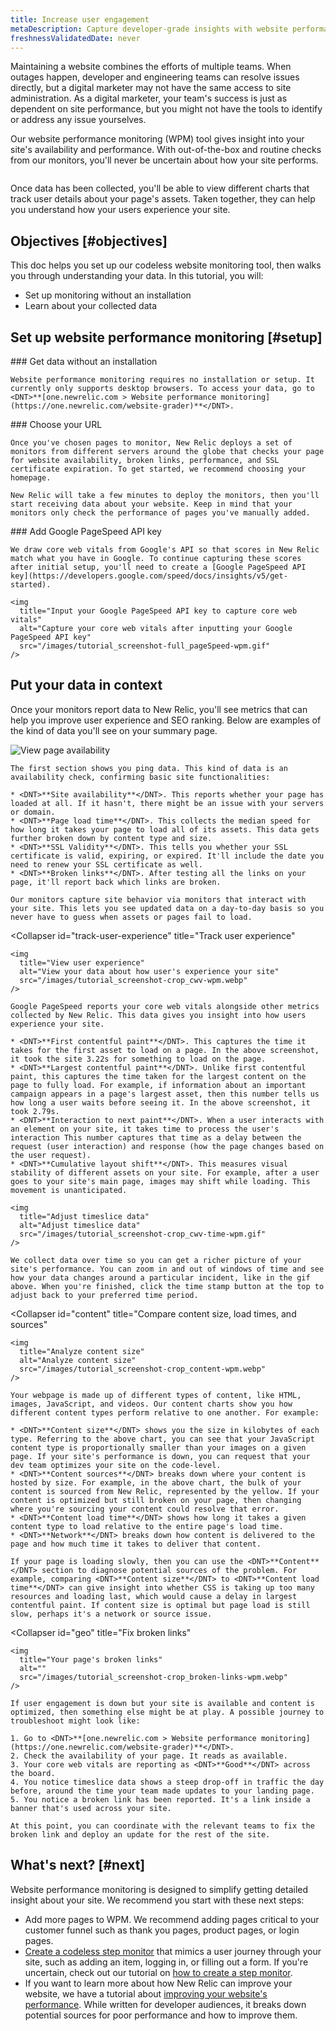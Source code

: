 ```yaml
---
title: Increase user engagement
metaDescription: Capture developer-grade insights with website performance monitoring (WPM) so you can make data-informed improvements to your site. 
freshnessValidatedDate: never
---
```


Maintaining a website combines the efforts of multiple teams. When outages happen, developer and engineering teams can resolve issues directly, but a digital marketer may not have the same access to site administration. As a digital marketer, your team's success is just as dependent on site performance, but you might not have the tools to identify or address any issue yourselves.

Our website performance monitoring (WPM) tool gives insight into your site's availability and performance. With out-of-the-box <InlinePopover type="alerts"/> and routine checks from our monitors, you'll never be uncertain about how your site performs.

<img
  title="Your WPM page"
  alt=""
  src="/images/tutorial_screenshot-crop2_full-wpm.webp"
/>

<figcaption>
  Once data has been collected, you'll be able to view different charts that track user details about your page's assets. Taken together, they can help you understand how your users experience your site.
</figcaption>

## Objectives [#objectives]

This doc helps you set up our codeless website monitoring tool, then walks you through understanding your data. In this tutorial, you will:

* Set up monitoring without an installation
* Learn about your collected data

## Set up website performance monitoring [#setup]

<Steps>
  <Step>
    ### Get data without an installation

    Website performance monitoring requires no installation or setup. It currently only supports desktop browsers. To access your data, go to <DNT>**[one.newrelic.com > Website performance monitoring](https://one.newrelic.com/website-grader)**</DNT>.
  </Step>

  <Step>
    ### Choose your URL

    Once you've chosen pages to monitor, New Relic deploys a set of monitors from different servers around the globe that checks your page for website availability, broken links, performance, and SSL certificate expiration. To get started, we recommend choosing your homepage.

    New Relic will take a few minutes to deploy the monitors, then you'll start receiving data about your website. Keep in mind that your monitors only check the performance of pages you've manually added.
  </Step>

  <Step>
    ### Add Google PageSpeed API key

    We draw core web vitals from Google's API so that scores in New Relic match what you have in Google. To continue capturing these scores after initial setup, you'll need to create a [Google PageSpeed API key](https://developers.google.com/speed/docs/insights/v5/get-started).

    <img
      title="Input your Google PageSpeed API key to capture core web vitals"
      alt="Capture your core web vitals after inputting your Google PageSpeed API key"
      src="/images/tutorial_screenshot-full_pageSpeed-wpm.gif"
    />
  </Step>
</Steps>

## Put your data in context

Once your monitors report data to New Relic, you'll see metrics that can help you improve user experience and SEO ranking. Below are examples of the kind of data you'll see on your summary page.

<CollapserGroup>
  <Collapser
    id="ping"
    title="Check page availability"
  >
    <img
      title="View your page availability"
      alt="View page availability"
      src="/images/tutorial_screenshot-crop_ping-wpm.webp"
    />

    The first section shows you ping data. This kind of data is an availability check, confirming basic site functionalities:

    * <DNT>**Site availability**</DNT>. This reports whether your page has loaded at all. If it hasn't, there might be an issue with your servers or domain.
    * <DNT>**Page load time**</DNT>. This collects the median speed for how long it takes your page to load all of its assets. This data gets further broken down by content type and size.
    * <DNT>**SSL Validity**</DNT>. This tells you whether your SSL certificate is valid, expiring, or expired. It'll include the date you need to renew your SSL certificate as well.
    * <DNT>**Broken links**</DNT>. After testing all the links on your page, it'll report back which links are broken.

    Our monitors capture site behavior via monitors that interact with your site. This lets you see updated data on a day-to-day basis so you never have to guess when assets or pages fail to load.
  </Collapser>

  <Collapser
    id="track-user-experience"
    title="Track user experience"
  >
    <img
      title="View user experience"
      alt="View your data about how user's experience your site"
      src="/images/tutorial_screenshot-crop_cwv-wpm.webp"
    />

    Google PageSpeed reports your core web vitals alongside other metrics collected by New Relic. This data gives you insight into how users experience your site.

    * <DNT>**First contentful paint**</DNT>. This captures the time it takes for the first asset to load on a page. In the above screenshot, it took the site 3.22s for something to load on the page.
    * <DNT>**Largest contentful paint**</DNT>. Unlike first contentful paint, this captures the time taken for the largest content on the page to fully load. For example, if information about an important campaign appears in a page's largest asset, then this number tells us how long a user waits before seeing it. In the above screenshot, it took 2.79s.
    * <DNT>**Interaction to next paint**</DNT>. When a user interacts with an element on your site, it takes time to process the user's interaction This number captures that time as a delay between the request (user interaction) and response (how the page changes based on the user request).
    * <DNT>**Cumulative layout shift**</DNT>. This measures visual stability of different assets on your site. For example, after a user goes to your site's main page, images may shift while loading. This movement is unanticipated.

    <img
      title="Adjust timeslice data"
      alt="Adjust timeslice data"
      src="/images/tutorial_screenshot-crop_cwv-time-wpm.gif"
    />

    We collect data over time so you can get a richer picture of your site's performance. You can zoom in and out of windows of time and see how your data changes around a particular incident, like in the gif above. When you're finished, click the time stamp button at the top to adjust back to your preferred time period.
  </Collapser>

  <Collapser
    id="content"
    title="Compare content size, load times, and sources"
  >
    <img
      title="Analyze content size"
      alt="Analyze content size"
      src="/images/tutorial_screenshot-crop_content-wpm.webp"
    />

    Your webpage is made up of different types of content, like HTML, images, JavaScript, and videos. Our content charts show you how different content types perform relative to one another. For example:

    * <DNT>**Content size**</DNT> shows you the size in kilobytes of each type. Referring to the above chart, you can see that your JavaScript content type is proportionally smaller than your images on a given page. If your site's performance is down, you can request that your dev team optimizes your site on the code-level.
    * <DNT>**Content sources**</DNT> breaks down where your content is hosted by size. For example, in the above chart, the bulk of your content is sourced from New Relic, represented by the yellow. If your content is optimized but still broken on your page, then changing where you're sourcing your content could resolve that error.
    * <DNT>**Content load time**</DNT> shows how long it takes a given content type to load relative to the entire page's load time.
    * <DNT>**Network**</DNT> breaks down how content is delivered to the page and how much time it takes to deliver that content.

    If your page is loading slowly, then you can use the <DNT>**Content**</DNT> section to diagnose potential sources of the problem. For example, comparing <DNT>**Content size**</DNT> to <DNT>**Content load time**</DNT> can give insight into whether CSS is taking up too many resources and loading last, which would cause a delay in largest contentful paint. If content size is optimal but page load is still slow, perhaps it's a network or source issue.
  </Collapser>

  <Collapser
    id="geo"
    title="Fix broken links"
  >
    <img
      title="Your page's broken links"
      alt=""
      src="/images/tutorial_screenshot-crop_broken-links-wpm.webp"
    />

    If user engagement is down but your site is available and content is optimized, then something else might be at play. A possible journey to troubleshoot might look like:

    1. Go to <DNT>**[one.newrelic.com > Website performance monitoring](https://one.newrelic.com/website-grader)**</DNT>.
    2. Check the availability of your page. It reads as available.
    3. Your core web vitals are reporting as <DNT>**Good**</DNT> across the board.
    4. You notice timeslice data shows a steep drop-off in traffic the day before, around the time your team made updates to your landing page.
    5. You notice a broken link has been reported. It's a link inside a banner that's used across your site.

    At this point, you can coordinate with the relevant teams to fix the broken link and deploy an update for the rest of the site.
  </Collapser>
</CollapserGroup>

## What's next? [#next]

Website performance monitoring is designed to simplify getting detailed insight about your site. We recommend you start with these next steps:

* Add more pages to WPM. We recommend adding pages critical to your customer funnel such as thank you pages, product pages, or login pages.
* [Create a codeless step monitor](https://one.newrelic.com/synthetics/monitor-create) that mimics a user journey through your site, such as adding an item, logging in, or filling out a form. If you're uncertain, check out our tutorial on [how to create a step monitor](/docs/synthetics/synthetic-monitoring/getting-started/get-started-synthetic-monitoring/#step).
* If you want to learn more about how New Relic can improve your website, we have a tutorial about [improving your website's performance](/docs/journey-performance/improve-website-performance). While written for developer audiences, it breaks down potential sources for poor performance and how to improve them.
